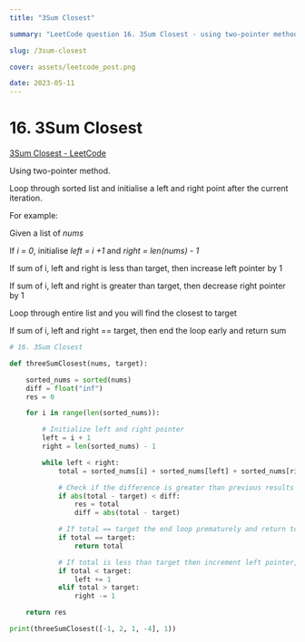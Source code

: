 ```yaml
---
title: "3Sum Closest"

summary: "LeetCode question 16. 3Sum Closest - using two-pointer method"

slug: /3sum-closest

cover: assets/leetcode_post.png

date: 2023-05-11
---
```

# 16. 3Sum Closest

[3Sum Closest - LeetCode](https://leetcode.com/problems/3sum-closest/)

Using two-pointer method. 

Loop through sorted list and initialise a left and right point after the current iteration. 

For example: 

Given a list of *nums*

If *i = 0*, initialise *left = i +1* and *right = len(nums) - 1*

If sum of i, left and right is less than target, then increase left pointer by 1

If sum of i, left and right is greater than target, then decrease right pointer by 1

Loop through entire list and you will find the closest to target

If sum of i, left and right == target, then end the loop early and return sum

```python
# 16. 3Sum Closest

def threeSumClosest(nums, target):

    sorted_nums = sorted(nums)
    diff = float("inf")
    res = 0

    for i in range(len(sorted_nums)):

        # Initialize left and right pointer
        left = i + 1
        right = len(sorted_nums) - 1

        while left < right:
            total = sorted_nums[i] + sorted_nums[left] + sorted_nums[right]

            # Check if the difference is greater than previous results
            if abs(total - target) < diff:
                res = total
                diff = abs(total - target)

            # If total == target the end loop prematurely and return total
            if total == target:
                return total

            # If total is less than target then increment left pointer, if greater then decrement right pointer
            if total < target:
                left += 1
            elif total > target:
                right -= 1

    return res

print(threeSumClosest([-1, 2, 1, -4], 1))
```